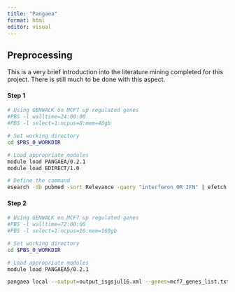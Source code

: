 ```yaml
---
title: "Pangaea"
format: html
editor: visual
---
```


## Preprocessing

This is a very brief introduction into the literature mining completed for this project. There is still much to be done with this aspect.

#### Step 1

```bash
# Using GENWALK on MCF7 up regulated genes
#PBS -l walltime=24:00:00
#PBS -l select=1:ncpus=8:mem=48gb

# Set working directory
cd $PBS_0_WORKDIR

# Load appropriate modules
module load PANGAEA/0.2.1
module load EDIRECT/1.0

# Define the command
esearch -db pubmed -sort Relevance -query "interferon OR IFN" | efetch -format xml > isg_papers.xml
```

#### Step 2

```bash
# Using GENWALK on MCF7 up regulated genes
#PBS -l walltime=72:00:00
#PBS -l select=1:ncpus=16:mem=160gb

# Set working directory
cd $PBS_0_WORKDIR

# Load appropriate modules
module load PANGAEA5/0.2.1

pangaea local --output=output_isgsjul16.xml --genes=mcf7_genes_list.txt --relations=/rds/general/user/kmt23/home/isg_stems_mcf7.csv --cores=16 --synonyms=default isg_papers.xml
```
